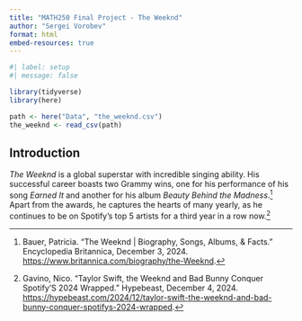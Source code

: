 ```yaml
---
title: "MATH250 Final Project - The Weeknd"
author: "Sergei Vorobev"
format: html
embed-resources: true
---
```


```r
#| label: setup
#| message: false

library(tidyverse)
library(here)

path <- here("Data", "the_weeknd.csv")
the_weeknd <- read_csv(path)
```

## Introduction

*The Weeknd* is a global superstar with incredible singing ability. His successful career boasts two Grammy wins, one for his performance of his song *Earned It* and another for his album *Beauty Behind the Madness*.[^1] Apart from the awards, he captures the hearts of many yearly, as he continues to be on Spotify's top 5 artists for a third year in a row now.[^2]

[^1]: Bauer, Patricia. “The Weeknd | Biography, Songs, Albums, & Facts.” Encyclopedia Britannica, December 3, 2024. <https://www.britannica.com/biography/the-Weeknd>.

[^2]: Gavino, Nico. “Taylor Swift, the Weeknd and Bad Bunny Conquer Spotify'S 2024 Wrapped.” Hypebeast, December 4, 2024. <https://hypebeast.com/2024/12/taylor-swift-the-weeknd-and-bad-bunny-conquer-spotifys-2024-wrapped>.
